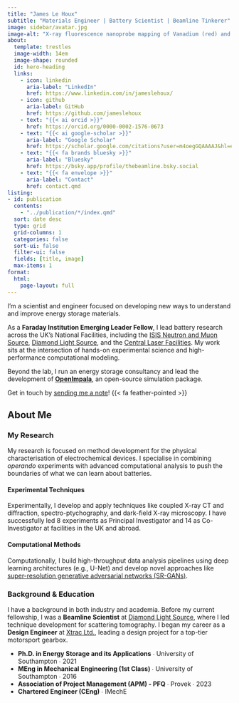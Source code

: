 ```yaml
---
title: "James Le Houx"
subtitle: "Materials Engineer | Battery Scientist | Beamline Tinkerer"
image: sidebar/avatar.jpg
image-alt: "X-ray fluorescence nanoprobe mapping of Vanadium (red) and Zinc (blue) k-edges at 100nm resolution for a next generation Zn-ion battery cathode"
about:
  template: trestles
  image-width: 14em
  image-shape: rounded
  id: hero-heading
  links:
    - icon: linkedin
      aria-label: "LinkedIn"
      href: https://www.linkedin.com/in/jameslehoux/
    - icon: github
      aria-label: GitHub
      href: https://github.com/jameslehoux
    - text: "{{< ai orcid >}}"
      href: https://orcid.org/0000-0002-1576-0673
    - text: "{{< ai google-scholar >}}"
      aria-label: "Google Scholar"
      href: https://scholar.google.com/citations?user=m4oegGQAAAAJ&hl=en
    - text: "{{< fa brands bluesky >}}"
      aria-label: "Bluesky"
      href: https://bsky.app/profile/thebeamline.bsky.social
    - text: "{{< fa envelope >}}"
      aria-label: "Contact"
      href: contact.qmd
listing: 
- id: publication
  contents: 
    - "../publication/*/index.qmd"
  sort: date desc
  type: grid
  grid-columns: 1
  categories: false
  sort-ui: false
  filter-ui: false
  fields: [title, image]
  max-items: 1
format: 
  html: 
    page-layout: full
---
```


::: {#hero-heading}

I'm a scientist and engineer focused on developing new ways to understand and improve energy storage materials.

As a **Faraday Institution Emerging Leader Fellow**, I lead battery research across the UK's National Facilities, including the [ISIS Neutron and Muon Source](https://www.isis.stfc.ac.uk/), [Diamond Light Source](https://www.diamond.ac.uk/), and the [Central Laser Facilities](https://www.clf.stfc.ac.uk/). My work sits at the intersection of hands-on experimental science and high-performance computational modeling.

Beyond the lab, I run an energy storage consultancy and lead the development of [**OpenImpala**](https://github.com/kramergroup/openImpala), an open-source simulation package.

Get in touch by [sending me a note](/contact.qmd)! {{< fa feather-pointed >}}

:::

## About Me

::: {.grid}

::: {.g-col-6 #about-me-1}

### My Research
My research is focused on method development for the physical characterisation of electrochemical devices. I specialise in combining *operando* experiments with advanced computational analysis to push the boundaries of what we can learn about batteries.

#### Experimental Techniques
Experimentally, I develop and apply techniques like coupled X-ray CT and diffraction, spectro-ptychography, and dark-field X-ray microscopy. I have successfully led 8 experiments as Principal Investigator and 14 as Co-Investigator at facilities in the UK and abroad.

#### Computational Methods
Computationally, I build high-throughput data analysis pipelines using deep learning architectures (e.g., U-Net) and develop novel approaches like [super-resolution generative adversarial networks (SR-GANs)](https://www.nature.com/articles/s41597-025-04605-9).

:::

::: {.g-col-6 #about-me-2}

### Background & Education
I have a background in both industry and academia. Before my current fellowship, I was a **Beamline Scientist** at [Diamond Light Source](https://www.diamond.ac.uk/), where I led technique development for scattering tomography. I began my career as a **Design Engineer** at [Xtrac Ltd.](https://www.xtrac.com/), leading a design project for a top-tier motorsport gearbox.

<ul class="fa-ul">
    <li><span class="fa-li"><i class="fa-solid fa-graduation-cap"></i></span>**Ph.D. in Energy Storage and its Applications** ∙ University of Southampton ∙ 2021</li>
    <li><span class="fa-li"><i class="fa-solid fa-graduation-cap"></i></span>**MEng in Mechanical Engineering (1st Class)** ∙ University of Southampton ∙ 2016</li>
    <li><span class="fa-li"><i class="fa-solid fa-certificate"></i></span>**Association of Project Management (APM) - PFQ** ∙ Provek ∙ 2023</li>
    <li><span class="fa-li"><i class="fa-solid fa-briefcase"></i></span>**Chartered Engineer (CEng)** ∙ IMechE</li>
</ul>

:::

:::


